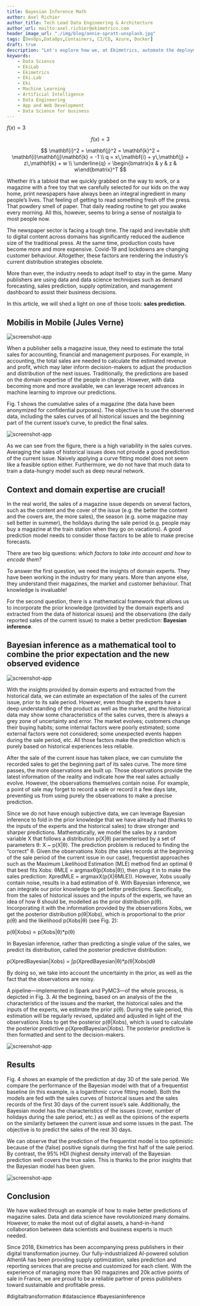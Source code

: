 ```yaml
---
title: Bayesian Inference Math
author: Axel Richier
author_title: Tech Lead Data Engineering & Architecture
author_url: mailto:axel.richier@ekimetrics.com
header_image_url: "./img/blog/annie-spratt-unsplash.jpg"
tags: [DevOps,DataOps,Containers, CI/CD, Azure, Docker]
draft: true
description: "Let's explore how we, at Ekimetrics, automate the deployment of our data apps on the cloud. This article will gather elements from our internal & external workshops presented at Datacraft and also the video presenting some docker best practices for industrialization. "
keywords:
    - Data Science
    - EkiLab
    - Ekimetrics
    - Eki.Lab
    - Eki
    - Machine Learning
    - Artificial Intelligence
    - Data Engineering
    - App and Web Development
    - Data Science for business
---
```


<link rel="stylesheet" href="{useBaseUrl('katex/katex.min.css')}" />

<!--truncate-->


$f(x)=3$

$$f(x)=3$$

$$
\mathbf{i}^2 = \mathbf{j}^2 = \mathbf{k}^2 = \mathbf{i}\mathbf{j}\mathbf{k} = -1
\\
q = x\,\mathbf{i} + y\,\mathbf{j} + z\,\mathbf{k} + w
\\
\underline{q} = \begin{bmatrix}x & y & z & w\end{bmatrix}^T
$$



Whether it’s a tabloid that we quickly grabbed on the way to work, or a magazine with a free toy that we carefully selected for our kids on the way home, print newspapers have always been an integral ingredient in many people’s lives. That feeling of getting to read something fresh off the press. That powdery smell of paper. That daily reading routine to get you awake every morning. All this, however, seems to bring a sense of nostalgia to most people now. 

The newspaper sector is facing a tough time. The rapid and inevitable shift to digital content across domains has significantly reduced the audience size of the traditional press. At the same time, production costs have become more and more expensive. Covid-19 and lockdowns are changing customer behaviour. Altogether, these factors are rendering the industry’s current distribution strategies obsolete. 

More than ever, the industry needs to adapt itself to stay in the game. Many publishers are using data and data science techniques such as demand forecasting, sales prediction, supply optimization, and management dashboard to assist their business decisions.

In this article, we will shed a light on one of those tools: __sales prediction.__



## Mobilis in Mobile (Jules Verne)

![screenshot-app](img/bayesian_inference/pen_paper.png)

When a publisher sells a magazine issue, they need to estimate the total sales for accounting, financial and management purposes. For example, in accounting, the total sales are needed to calculate the estimated revenue and profit, which may later inform decision-makers to adjust the production and distribution of the next issues. Traditionally, the predictions are based on the domain expertise of the people in charge. However, with data becoming more and more available, we can leverage recent advances in machine learning to improve our predictions.

Fig. 1 shows the cumulative sales of a magazine (the data have been anonymized for confidential purposes). The objective is to use the observed data, including the sales curves of all historical issues and the beginning part of the current issue’s curve, to predict the final sales.  

![screenshot-app](img/bayesian_inference/sales_curves_2.png)

As we can see from the figure, there is a high variability in the sales curves. Averaging the sales of historical issues does not provide a good prediction of the current issue. Naively applying a curve fitting model does not seem like a feasible option either. Furthermore, we do not have that much data to train a data-hungry model such as deep neural network. 

## Context and domain expertise are crucial!

In the real world, the sales of a magazine issue depends on several factors, such as the content and the cover of the issue (e.g. the better the content and the covers are, the more sales), the season (e.g. some magazine may sell better in summer), the holidays during the sale period (e.g. people may buy a magazine at the train station when they go on vacations). A good prediction model needs to consider those factors to be able to make precise forecasts.

There are two big questions: *which factors to take into account and how to encode them?*

To answer the first question, we need the insights of domain experts. They have been working in the industry for many years. More than anyone else, they understand their magazines, the market and customer behaviour. That knowledge is invaluable!

For the second question, there is a mathematical framework that allows us to incorporate the prior knowledge (provided by the domain experts and extracted from the data of historical issues) and the observations (the daily reported sales of the current issue) to make a better prediction: __Bayesian inference__. 

## Bayesian inference as a mathematical tool to combine the prior expectation and the new observed evidence
 
![screenshot-app](img/bayesian_inference/bayesian_inference.png)

With the insights provided by domain experts and extracted from the historical data, we can estimate an expectation of the sales of the current issue, prior to its sale period. However, even though the experts have a deep understanding of the product as well as the market, and the historical data may show some characteristics of the sales curves, there is always a grey zone of uncertainty and error. The market evolves; customers change their buying habits; some internal factors were poorly estimated; some external factors were not considered; some unexpected events happen during the sale period, etc. All those factors make the prediction which is purely based on historical experiences less reliable. 

After the sale of the current issue has taken place, we can cumulate the recorded sales to get the beginning part of its sales curve. The more time passes, the more observations are built up. Those observations provide the latest information of the reality and indicate how the real sales actually evolve. However, the observations themselves contain noise. For example, a point of sale may forget to record a sale or record it a few days late, preventing us from using purely the observations to make a precise prediction.

Since we do not have enough subjective data, we can leverage Bayesian inference to fold in the prior knowledge that we have already had (thanks to the inputs of the experts and the historical sales) to draw stronger and sharper predictions. Mathematically, we model the sales by a random variable X that follows a distribution p(X|θ) parameterised by a set of parameters θ: X ~ p(X|θ). The prediction problem is reduced to finding the “correct” θ. Given the observations Xobs (the sales records at the beginning of the sale period of the current issue in our case), frequentist approaches such as the Maximum Likelihood Estimation (MLE) method find an optimal θ that best fits Xobs: θMLE = argmaxθ(p(Xobs|θ)), then plug it in to make the sales prediction: XpredMLE = argmaxX(p(X|θMLE)). However, Xobs usually contain noise,  results in a bad estimation of θ. With Bayesian inference, we can integrate our prior knowledge to get better predictions. Specifically, from the sales of historical issues and the inputs of the experts, we have an idea of how θ should be, modelled as the prior distribution p(θ). Incorporating it with the information provided by the observations Xobs, we get the posterior distribution p(θ|Xobs), which is proportional to the prior p(θ) and the likelihood p(Xobs|θ) (see Fig. 2): 

p(θ|Xobs) ∝ p(Xobs|θ)*p(θ)

In Bayesian inference, rather than predicting a single value of the sales, we predict its distribution, called the posterior predictive distribution:

p(XpredBayesian|Xobs) = ∫p(XpredBayesian|θ)*p(θ|Xobs)dθ

By doing so, we take into account the uncertainty in the prior, as well as the fact that the observations are noisy. 

 A pipeline—implemented in Spark and PyMC3—of the whole process, is depicted in Fig. 3. At the beginning, based on an analysis of the the characteristics of the issues and the market, the historical sales and the inputs of the experts, we estimate the prior p(θ). During the sale period, this estimation will be regularly revised, updated and adjusted in light of the observations Xobs to get the posterior  p(θ|Xobs), which is used to calculate the posterior predictive p(XpredBayesian|Xobs).   The posterior predictive is then formatted and sent to the decision-makers. 


![screenshot-app](img/bayesian_inference/prediction_pipeline_3.png)

## Results

Fig. 4 shows an example of the prediction at day 30 of the sale period. We compare the performance of the Bayesian model with that of a frequentist baseline (in this example, is a logarithmic curve fitting model). Both the models are fed with the sales curves of historical issues and the sales records of the first 30 days of the current issue’s sale. Additionally, the Bayesian model has the characteristics of the issues (cover, number of holidays during the sale period, etc.) as well as the opinions of the experts on the similarity between the current issue and some issues in the past. The objective is to predict  the sales of the rest 30 days. 

We can observe that the prediction of the frequentist model is too optimistic because of the (false) positive signals during the first half of the sale period. By contrast, the 95% HDI (highest density interval) of the Bayesian prediction well covers the true sales. This is thanks to the prior insights that the Bayesian model has been given.  



![screenshot-app](img/bayesian_inference/sales_predictions_2.png)

## Conclusion

We have walked through an example of how to make better predictions of magazine sales. Data and data science have revolutionized many domains. However, to make the most out of digital assets, a hand-in-hand collaboration between data scientists and business experts is much needed. 

Since 2018, Ekimetrics has been accompanying press publishers in their digital transformation journey. Our fully-industrialized AI-powered solution AthenIA has been providing supply optimization, sales prediction and reporting services that are precise and customized for each client. With the experience of managing more than 90 magazines and 20k active points of sale in France, we are proud to be a reliable partner of press publishers toward sustainable and profitable press. 

 #digitaltransformation #datascience #bayesianinference


